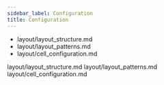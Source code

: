 ```yaml
---
sidebar_label: Configuration
title: Configuration
---          
```


- layout/layout_structure.md
- layout/layout_patterns.md
- layout/cell_configuration.md


 
layout/layout_structure.md
layout/layout_patterns.md
layout/cell_configuration.md